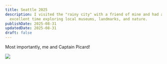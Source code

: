 ```yaml
---
title: Seattle 2025
description: I visited the "rainy city" with a friend of mine and had an
  excellent time exploring local museums, landmarks, and nature.
publishDate: 2025-08-31
updatedDate: 2025-08-31
draft: false
---
```

Most importantly, me and Captain Picard!

![](blob:https://app.pagescms.org/a66f91a7-7cee-4ad4-a670-b72db5491c32)